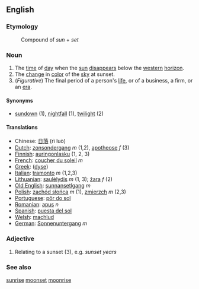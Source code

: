 ==English==

===Etymology===
:Compound of ''sun'' + ''set''

===Noun===
#The [[time]] of [[day]] when the [[sun]] [[disappear]]s below the [[western]] [[horizon]].
#The [[change]] in [[color]] of the [[sky]] at sunset.
#(''Figurative'') The final period of a person's [[life]], or of a business, a firm, or an [[era]].

====Synonyms====
*[[sundown]] (1), [[nightfall]] (1), [[twilight]] (2)

====Translations====
*Chinese: [[日落]] (rì luò)
*[[Dutch]]: [[zonsondergang]] ''m'' (1,2), [[apotheose]] ''f'' (3)
*[[Finnish]]: [[auringonlasku]] (1, 2, 3)
*[[French]]: [[coucher du soleil]] ''m''
*[[Greek]]: ([[dyse]])
*[[Italian]]: [[tramonto]] ''m'' (1,2,3)
*[[Lithuanian]]: [[saulėlydis]] ''m'' (1, 3); [[žara]] ''f'' (2)
*[[Old English]]: [[sunnansetlgang]] ''m''
*[[Polish]]: [[zachód słońca]] ''m'' (1), [[zmierzch]] ''m'' (2,3) 
*[[Portuguese]]: [[pôr do sol]]
*[[Romanian]]: [[apus]] ''n''
*[[Spanish]]: [[puesta del sol]]
*[[Welsh]]: [[machlud]]
*[[German]]: [[Sonnenuntergang]] ''m''

===Adjective===
#Relating to a sunset (3), e.g. ''sunset years''

===See also===
[[sunrise]] [[moonset]] [[moonrise]]